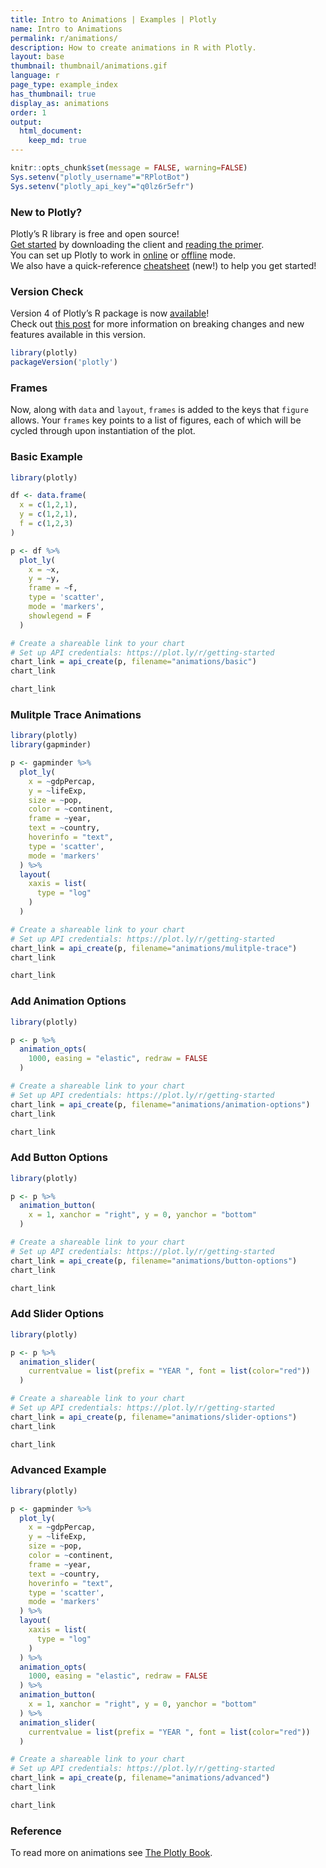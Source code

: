 ```yaml
---
title: Intro to Animations | Examples | Plotly
name: Intro to Animations
permalink: r/animations/
description: How to create animations in R with Plotly.
layout: base
thumbnail: thumbnail/animations.gif
language: r
page_type: example_index
has_thumbnail: true
display_as: animations
order: 1
output:
  html_document:
    keep_md: true
---
```


```r
knitr::opts_chunk$set(message = FALSE, warning=FALSE)
Sys.setenv("plotly_username"="RPlotBot")
Sys.setenv("plotly_api_key"="q0lz6r5efr")
```

### New to Plotly?

Plotly's R library is free and open source!<br>
[Get started](https://plot.ly/r/getting-started/) by downloading the client and [reading the primer](https://plot.ly/r/getting-started/).<br>
You can set up Plotly to work in [online](https://plot.ly/r/getting-started/#hosting-graphs-in-your-online-plotly-account) or [offline](https://plot.ly/r/offline/) mode.<br>
We also have a quick-reference [cheatsheet](https://images.plot.ly/plotly-documentation/images/r_cheat_sheet.pdf) (new!) to help you get started!

### Version Check

Version 4 of Plotly's R package is now [available](https://plot.ly/r/getting-started/#installation)!<br>
Check out [this post](http://moderndata.plot.ly/upgrading-to-plotly-4-0-and-above/) for more information on breaking changes and new features available in this version.
```r
library(plotly)
packageVersion('plotly')
```

### Frames

Now, along with `data` and `layout`, `frames` is added to the keys that `figure` allows. Your `frames` key points to a list of figures, each of which will be cycled through upon instantiation of the plot.

### Basic Example

```r
library(plotly)

df <- data.frame(
  x = c(1,2,1), 
  y = c(1,2,1), 
  f = c(1,2,3)
)

p <- df %>%
  plot_ly(
    x = ~x,
    y = ~y,
    frame = ~f,
    type = 'scatter',
    mode = 'markers',
    showlegend = F
  )

# Create a shareable link to your chart
# Set up API credentials: https://plot.ly/r/getting-started
chart_link = api_create(p, filename="animations/basic")
chart_link
```

```r
chart_link
```

### Mulitple Trace Animations

```r
library(plotly)
library(gapminder)

p <- gapminder %>%
  plot_ly(
    x = ~gdpPercap, 
    y = ~lifeExp, 
    size = ~pop, 
    color = ~continent, 
    frame = ~year, 
    text = ~country, 
    hoverinfo = "text",
    type = 'scatter',
    mode = 'markers'
  ) %>%
  layout(
    xaxis = list(
      type = "log"
    )
  )

# Create a shareable link to your chart
# Set up API credentials: https://plot.ly/r/getting-started
chart_link = api_create(p, filename="animations/mulitple-trace")
chart_link
```

```r
chart_link
```

### Add Animation Options

```r
library(plotly)

p <- p %>% 
  animation_opts(
    1000, easing = "elastic", redraw = FALSE
  )

# Create a shareable link to your chart
# Set up API credentials: https://plot.ly/r/getting-started
chart_link = api_create(p, filename="animations/animation-options")
chart_link
```

```r
chart_link
```

### Add Button Options

```r
library(plotly)

p <- p %>% 
  animation_button(
    x = 1, xanchor = "right", y = 0, yanchor = "bottom"
  )

# Create a shareable link to your chart
# Set up API credentials: https://plot.ly/r/getting-started
chart_link = api_create(p, filename="animations/button-options")
chart_link
```

```r
chart_link
```

### Add Slider Options

```r
library(plotly)

p <- p %>%
  animation_slider(
    currentvalue = list(prefix = "YEAR ", font = list(color="red"))
  )

# Create a shareable link to your chart
# Set up API credentials: https://plot.ly/r/getting-started
chart_link = api_create(p, filename="animations/slider-options")
chart_link
```

```r
chart_link
```

### Advanced Example

```r
library(plotly)

p <- gapminder %>%
  plot_ly(
    x = ~gdpPercap, 
    y = ~lifeExp, 
    size = ~pop, 
    color = ~continent, 
    frame = ~year, 
    text = ~country, 
    hoverinfo = "text",
    type = 'scatter',
    mode = 'markers'
  ) %>%
  layout(
    xaxis = list(
      type = "log"
    )
  ) %>% 
  animation_opts(
    1000, easing = "elastic", redraw = FALSE
  ) %>% 
  animation_button(
    x = 1, xanchor = "right", y = 0, yanchor = "bottom"
  ) %>%
  animation_slider(
    currentvalue = list(prefix = "YEAR ", font = list(color="red"))
  )

# Create a shareable link to your chart
# Set up API credentials: https://plot.ly/r/getting-started
chart_link = api_create(p, filename="animations/advanced")
chart_link
```

```r
chart_link
```

### Reference 

To read more on animations see [The Plotly Book](https://cpsievert.github.io/plotly_book/key-frame-animations.html).

